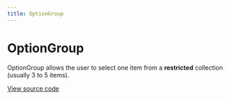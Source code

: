 ```yaml
---
title: OptionGroup
---
```


# OptionGroup

OptionGroup allows the user to select one item from a **restricted** collection (usually 3 to 5 items).

[View source code](https://github.com/Spendesk/grapes/tree/master/src/components/OptionGroup)
